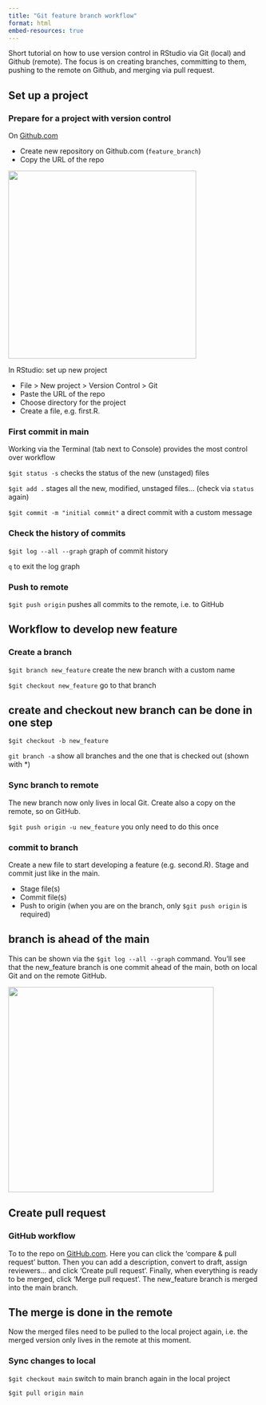```yaml
---
title: "Git feature branch workflow"
format: html
embed-resources: true
---
```


Short tutorial on how to use version control in RStudio via Git (local) and Github (remote). The focus is on creating branches, committing to them, pushing to the remote on Github, and merging via pull request.

## Set up a project

### Prepare for a project with version control

On [Github.com](https://github.com/)

-   Create new repository on Github.com (`feature_branch`)
-   Copy the URL of the repo

![](github_screenshot.PNG){width="376"}

In RStudio: set up new project

-   File \> New project \> Version Control \> Git
-   Paste the URL of the repo
-   Choose directory for the project
-   Create a file, e.g. first.R.

### First commit in main

Working via the Terminal (tab next to Console) provides the most control over workflow

`$git status -s` checks the status of the new (unstaged) files

`$git add .` stages all the new, modified, unstaged files... (check via `status` again)

`$git commit -m "initial commit"` a direct commit with a custom message

### Check the history of commits

`$git log --all --graph` graph of commit history

`q` to exit the log graph

### Push to remote

`$git push origin` pushes all commits to the remote, i.e. to GitHub

## Workflow to develop new feature

### Create a branch

`$git branch new_feature` create the new branch with a custom name

`$git checkout new_feature` go to that branch

::: callout-note
# create and checkout new branch can be done in one step

`$git checkout -b new_feature`
:::

`git branch -a` show all branches and the one that is checked out (shown with \*)

### Sync branch to remote

The new branch now only lives in local Git. Create also a copy on the remote, so on GitHub.

`$git push origin -u new_feature` you only need to do this once

### commit to branch

Create a new file to start developing a feature (e.g. second.R). Stage and commit just like in the main.

-   Stage file(s)
-   Commit file(s)
-   Push to origin (when you are on the branch, only `$git push origin` is required)

::: callout-note
# branch is ahead of the main

This can be shown via the `$git log --all --graph` command. You'll see that the new_feature branch is one commit ahead of the main, both on local Git and on the remote GitHub.

![](git_log.PNG){width="411"}
:::

## Create pull request

### GitHub workflow

To to the repo on [GitHub.com](https://github.com/). Here you can click the 'compare & pull request' button. Then you can add a description, convert to draft, assign reviewers... and click 'Create pull request'. Finally, when everything is ready to be merged, click 'Merge pull request'. The new_feature branch is merged into the main branch.

::: {.callout-note}
# The merge is done in the remote

Now the merged files need to be pulled to the local project again, i.e. the merged version only lives in the remote at this moment.

:::

### Sync changes to local

`$git checkout main` switch to main branch again in the local project

`$git pull origin main`



